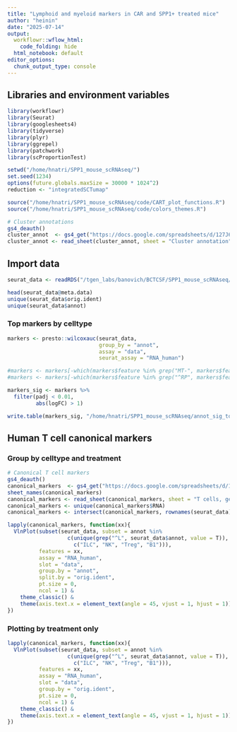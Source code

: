 ```yaml
---
title: "Lymphoid and myeloid markers in CAR and SPP1+ treated mice"
author: "heinin"
date: "2025-07-14"
output:
  workflowr::wflow_html:
    code_folding: hide
  html_notebook: default
editor_options:
  chunk_output_type: console
---
```


## Libraries and environment variables

```r

library(workflowr)
library(Seurat)
library(googlesheets4)
library(tidyverse)
library(plyr)
library(ggrepel)
library(patchwork)
library(scProportionTest)

setwd("/home/hnatri/SPP1_mouse_scRNAseq/")
set.seed(1234)
options(future.globals.maxSize = 30000 * 1024^2)
reduction <- "integratedSCTumap"

source("/home/hnatri/SPP1_mouse_scRNAseq/code/CART_plot_functions.R")
source("/home/hnatri/SPP1_mouse_scRNAseq/code/colors_themes.R")

# Cluster annotations
gs4_deauth()
cluster_annot  <- gs4_get("https://docs.google.com/spreadsheets/d/127J6C4KF7uBGKUnrPuC1mcsb_wNCN6k1zXKSCbJ6q0M/edit?usp=sharing")
cluster_annot <- read_sheet(cluster_annot, sheet = "Cluster annotation")

```

## Import data

```r

seurat_data <- readRDS("/tgen_labs/banovich/BCTCSF/SPP1_mouse_scRNAseq/scRNAseq_Seurat_dim8.rds")

head(seurat_data@meta.data)
unique(seurat_data$orig.ident)
unique(seurat_data$annot)

```

### Top markers by celltype

```r

markers <- presto::wilcoxauc(seurat_data,
                             group_by = "annot",
                             assay = "data",
                             seurat_assay = "RNA_human")

#markers <- markers[-which(markers$feature %in% grep("MT-", markers$feature, value = T)),]
#markers <- markers[-which(markers$feature %in% grep("^RP", markers$feature, value = T)),]

markers_sig <- markers %>%
  filter(padj < 0.01,
         abs(logFC) > 1)

write.table(markers_sig, "/home/hnatri/SPP1_mouse_scRNAseq/annot_sig_top_markers.tsv", quote = F, row.names = F, sep = "\t")

```

## Human T cell canonical markers

### Group by celltype and treatment

```r

# Canonical T cell markers
gs4_deauth()
canonical_markers  <- gs4_get("https://docs.google.com/spreadsheets/d/186PIcU3Jb0Xm3IuZgENEChluykvwsK4JnHF8FbeJASA/edit?usp=sharing")
sheet_names(canonical_markers)
canonical_markers <- read_sheet(canonical_markers, sheet = "T cells, gene sets")
canonical_markers <- unique(canonical_markers$RNA)
canonical_markers <- intersect(canonical_markers, rownames(seurat_data))

lapply(canonical_markers, function(xx){
  VlnPlot(subset(seurat_data, subset = annot %in%
                   c(unique(grep("^L", seurat_data$annot, value = T)),
                     c("ILC", "NK", "Treg", "B1"))),
          features = xx,
          assay = "RNA_human",
          slot = "data",
          group.by = "annot",
          split.by = "orig.ident",
          pt.size = 0,
          ncol = 1) &
    theme_classic() &
    theme(axis.text.x = element_text(angle = 45, vjust = 1, hjust = 1))
})

```

### Plotting by treatment only

```r

lapply(canonical_markers, function(xx){
  VlnPlot(subset(seurat_data, subset = annot %in%
                   c(unique(grep("^L", seurat_data$annot, value = T)),
                     c("ILC", "NK", "Treg", "B1"))),
          features = xx,
          assay = "RNA_human",
          slot = "data",
          group.by = "orig.ident",
          pt.size = 0,
          ncol = 1) &
    theme_classic() &
    theme(axis.text.x = element_text(angle = 45, vjust = 1, hjust = 1))
})

```
